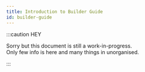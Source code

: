 ```yaml
---
title: Introduction to Builder Guide
id: builder-guide
---
```


:::caution HEY

Sorry but this document is still a work-in-progress.<br/>
Only few info is here and many things in unorganised. 

:::